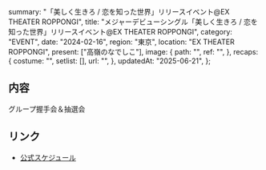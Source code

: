   summary: "「美しく生きろ / 恋を知った世界」リリースイベント@EX THEATER ROPPONGI",
  title:
    "メジャーデビューシングル「美しく生きろ / 恋を知った世界」リリースイベント@EX THEATER ROPPONGI",
  category: "EVENT",
  date: "2024-02-16",
  region: "東京",
  location: "EX THEATER ROPPONGI",
  present: ["高嶺のなでしこ"],
  image: {
    path: "",
    ref: "",
  },
  recaps: {
    costume: "",
    setlist: [],
    url: "",
  },
  updatedAt: "2025-06-21",
};

## 内容

グループ握手会＆抽選会

## リンク

- [公式スケジュール](https://takanenonadeshiko.jp/?p=1783)
